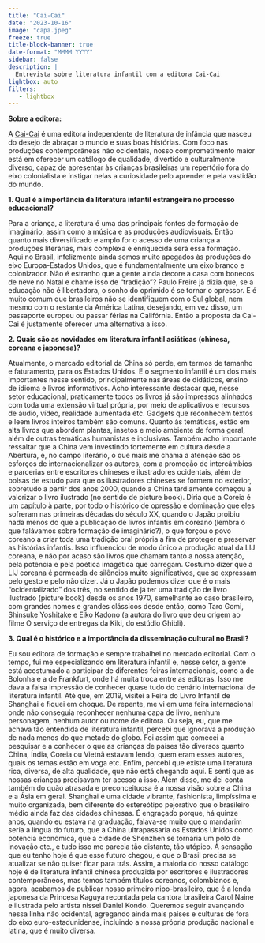 ```yaml
---
title: "Cai-Cai"
date: "2023-10-16"
image: "capa.jpeg"
freeze: true
title-block-banner: true
date-format: "MMMM YYYY"
sidebar: false
description: |
  Entrevista sobre literatura infantil com a editora Cai-Cai
lightbox: auto
filters:
   - lightbox
---
```


**Sobre a editora:**

A [Cai-Cai](https://editoracaicai.com.br) é uma editora independente de literatura de infância que nasceu do desejo de abraçar o mundo e suas boas histórias.
Com foco nas produções contemporâneas não ocidentais, nosso comprometimento maior está em oferecer um catálogo de qualidade, divertido e culturalmente diverso, capaz de apresentar às crianças brasileiras um repertório fora do eixo colonialista e instigar nelas a curiosidade pelo aprender e pela vastidão do mundo.

**1. Qual é a importância da literatura infantil estrangeira no processo educacional?**

Para a criança, a literatura é uma das principais fontes de formação de imaginário, assim como a música e as produções audiovisuais. Então quanto mais diversificado e amplo for o acesso de uma criança a produções literárias, mais complexa e enriquecida será essa formação. Aqui no Brasil, infelizmente ainda somos muito apegados às produções do eixo Europa-Estados Unidos, que é fundamentalmente um eixo branco e colonizador. Não é estranho que a gente ainda decore a casa com bonecos de neve no Natal e chame isso de “tradição”? Paulo Freire já dizia que, se a educação não é libertadora, o sonho do oprimido é se tornar o opressor. E é muito comum que brasileiros não se identifiquem com o Sul global, nem mesmo com o restante da América Latina, desejando, em vez disso, um passaporte europeu ou passar férias na Califórnia. Então a proposta da Cai-Cai é justamente oferecer uma alternativa a isso.

**2. Quais são as novidades em literatura infantil asiáticas (chinesa, coreana e japonesa)?**

Atualmente, o mercado editorial da China só perde, em termos de tamanho e faturamento, para os Estados Unidos. E o segmento infantil é um dos mais importantes nesse sentido, principalmente nas áreas de didáticos, ensino de idioma e livros informativos. Acho interessante destacar que, nesse setor educacional, praticamente todos os livros já são impressos alinhados com toda uma extensão virtual própria, por meio de aplicativos e recursos de áudio, vídeo, realidade aumentada etc. Gadgets que reconhecem textos e leem livros inteiros também são comuns. Quanto às temáticas, estão em alta livros que abordem plantas, insetos e meio ambiente de forma geral, além de outras temáticas humanistas e inclusivas. Também acho importante ressaltar que a China vem investindo fortemente em cultura desde a Abertura, e, no campo literário, o que mais me chama a atenção são os esforços de internacionalizar os autores, com a promoção de intercâmbios e parcerias entre escritores chineses e ilustradores ocidentais, além de bolsas de estudo para que os ilustradores chineses se formem no exterior, sobretudo a partir dos anos 2000, quando a China tardiamente começou a valorizar o livro ilustrado (no sentido de picture book).
Diria que a Coreia é um capítulo à parte, por todo o histórico de opressão e dominação que eles sofreram nas primeiras décadas do século XX, quando o Japão proibiu nada menos do que a publicação de livros infantis em coreano (lembra o que falávamos sobre formação de imaginário?), o que forçou o povo coreano a criar toda uma tradição oral própria a fim de proteger e preservar as histórias infantis. Isso influenciou de modo único a produção atual da LIJ coreana, e não por acaso são livros que chamam tanto a nossa atenção, pela potência e pela poética imagética que carregam. Costumo dizer que a LIJ coreana é permeada de silêncios muito significativos, que se expressam pelo gesto e pelo não dizer.
Já o Japão podemos dizer que é o mais “ocidentalizado” dos três, no sentido de já ter uma tradição de livro ilustrado (picture book) desde os anos 1970, semelhante ao caso brasileiro, com grandes nomes e grandes clássicos desde então, como Taro Gomi, Shinsuke Yoshitake e Eiko Kadono (a autora do livro que deu origem ao filme O serviço de entregas da Kiki, do estúdio Ghibli). 

**3. Qual é o histórico e a importância da disseminação cultural no Brasil?**

Eu sou editora de formação e sempre trabalhei no mercado editorial. Com o tempo, fui me especializando em literatura infantil e, nesse setor, a gente está acostumado a participar de diferentes feiras internacionais, como a de Bolonha e a de Frankfurt, onde há muita troca entre as editoras. Isso me dava a falsa impressão de conhecer quase tudo do cenário internacional de literatura infantil. Até que, em 2019, visitei a Feira do Livro Infantil de Shanghai e fiquei em choque. De repente, me vi em uma feira internacional onde não conseguia reconhecer nenhuma capa de livro, nenhum personagem, nenhum autor ou nome de editora. Ou seja, eu, que me achava tão entendida de literatura infantil, percebi que ignorava a produção de nada menos do que metade do globo. Foi assim que comecei a pesquisar e a conhecer o que as crianças de países tão diversos quanto China, Índia, Coreia ou Vietnã estavam lendo, quem eram esses autores, quais os temas estão em voga etc. Enfim, percebi que existe uma literatura rica, diversa, de alta qualidade, que não está chegando aqui. E senti que as nossas crianças precisavam ter acesso a isso.
Além disso, me dei conta também do quão atrasada e preconceituosa é a nossa visão sobre a China e a Ásia em geral. Shanghai é uma cidade vibrante, fashionista, limpíssima e muito organizada, bem diferente do estereótipo pejorativo que o brasileiro médio ainda faz das cidades chinesas. É engraçado porque, há quinze anos, quando eu estava na graduação, falava-se muito que o mandarim seria a língua do futuro, que a China ultrapassaria os Estados Unidos como potência econômica, que a cidade de Shenzhen se tornaria um polo de inovação etc., e tudo isso me parecia tão distante, tão utópico. A sensação que eu tenho hoje é que esse futuro chegou, e que o Brasil precisa se atualizar se não quiser ficar para trás.
Assim, a maioria do nosso catálogo hoje é de literatura infantil chinesa produzida por escritores e ilustradores contemporâneos, mas temos também títulos coreanos, colombianos e, agora, acabamos de publicar nosso primeiro nipo-brasileiro, que é a lenda japonesa da Princesa Kaguya recontada pela cantora brasileira Carol Naine e ilustrada pelo artista nissei Daniel Kondo. Queremos seguir avançando nessa linha não ocidental, agregando ainda mais países e culturas de fora do eixo euro-estadunidense, incluindo a nossa própria produção nacional e latina, que é muito diversa.